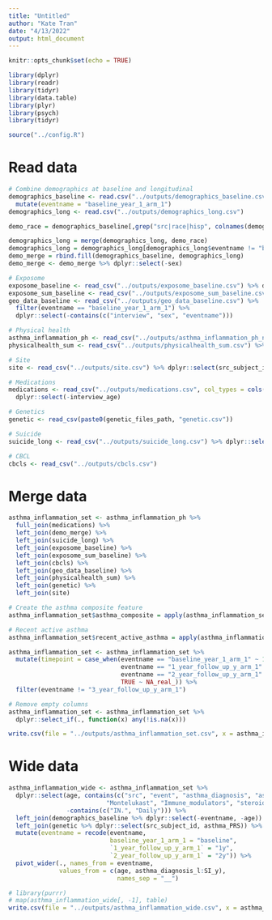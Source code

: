 ```yaml
---
title: "Untitled"
author: "Kate Tran"
date: "4/13/2022"
output: html_document
---
```


```r
knitr::opts_chunk$set(echo = TRUE)
```

```r
library(dplyr)
library(readr)
library(tidyr)
library(data.table)
library(plyr) 
library(psych)
library(tidyr)

source("../config.R")
```

# Read data

```r
# Combine demographics at baseline and longitudinal
demographics_baseline <- read.csv("../outputs/demographics_baseline.csv") %>%
  mutate(eventname = "baseline_year_1_arm_1")
demographics_long <- read.csv("../outputs/demographics_long.csv")

demo_race = demographics_baseline[,grep("src|race|hisp", colnames(demographics_baseline))]

demographics_long = merge(demographics_long, demo_race)
demographics_long = demographics_long[demographics_long$eventname != "baseline_year_1_arm_1",]
demo_merge = rbind.fill(demographics_baseline, demographics_long)
demo_merge <- demo_merge %>% dplyr::select(-sex)
```

```r
# Exposome
exposome_baseline <- read_csv("../outputs/exposome_baseline.csv") %>% dplyr::select(-contains(c("interview", "sex", "eventname")))
exposome_sum_baseline <- read_csv("../outputs/exposome_sum_baseline.csv") %>% dplyr::select(-contains("interview"), -sex)
geo_data_baseline <- read_csv("../outputs/geo_data_baseline.csv") %>% 
  filter(eventname == "baseline_year_1_arm_1") %>% 
  dplyr::select(-contains(c("interview", "sex", "eventname")))

# Physical health
asthma_inflammation_ph <- read_csv("../outputs/asthma_inflammation_ph_notcarry.csv") %>% dplyr::select(-contains("interview"))
physicalhealth_sum <- read_csv("../outputs/physicalhealth_sum.csv") %>% dplyr::select(-contains("interview"), -sex)

# Site
site <- read_csv("../outputs/site.csv") %>% dplyr::select(src_subject_id, eventname, site_id_l_br)

# Medications 
medications <- read_csv("../outputs/medications.csv", col_types = cols(.default = "n", "src_subject_id" = "c", "eventname" = "c")) %>% 
  dplyr::select(-interview_age)

# Genetics
genetic <- read_csv(paste0(genetic_files_path, "genetic.csv"))

# Suicide
suicide_long <- read_csv("../outputs/suicide_long.csv") %>% dplyr::select(-sex, -interview_age, -interview_date)

# CBCL
cbcls <- read_csv("../outputs/cbcls.csv")
```

# Merge data
```r
asthma_inflammation_set <- asthma_inflammation_ph %>%
  full_join(medications) %>% 
  left_join(demo_merge) %>% 
  left_join(suicide_long) %>% 
  left_join(exposome_baseline) %>% 
  left_join(exposome_sum_baseline) %>%
  left_join(cbcls) %>% 
  left_join(geo_data_baseline) %>% 
  left_join(physicalhealth_sum) %>% 
  left_join(genetic) %>% 
  left_join(site)

# Create the asthma composite feature
asthma_inflammation_set$asthma_composite = apply(asthma_inflammation_set[,c("Asthma_medications_2w","asthma_diagnosis_l","asthma_attack_l")], 1, function(r) any(r==1)*1)

# Recent active asthma
asthma_inflammation_set$recent_active_asthma = apply(asthma_inflammation_set[,c("asthma_diagnosis_l","asthma_attack_l")], 1, function(r) any(r==1)*1)

asthma_inflammation_set <- asthma_inflammation_set %>% 
  mutate(timepoint = case_when(eventname == "baseline_year_1_arm_1" ~ 1,
                               eventname == "1_year_follow_up_y_arm_1" ~ 2,
                               eventname == "2_year_follow_up_y_arm_1" ~ 3,
                               TRUE ~ NA_real_)) %>% 
  filter(eventname != "3_year_follow_up_y_arm_1")

# Remove empty columns
asthma_inflammation_set <- asthma_inflammation_set %>% 
  dplyr::select_if(., function(x) any(!is.na(x)))

write.csv(file = "../outputs/asthma_inflammation_set.csv", x = asthma_inflammation_set, row.names = F, na = "")
```

# Wide data
```r
asthma_inflammation_wide <- asthma_inflammation_set %>%
  dplyr::select(age, contains(c("src", "event", "asthma_diagnosis", "asthma_attack_l", "asthma_composite", "recent_active_asthma", 
                           "Montelukast", "Immune_modulators", "steroids", "SA_y", "SI_y")), 
                -contains(c("IN.", "Daily"))) %>% 
  left_join(demographics_baseline %>% dplyr::select(-eventname, -age)) %>% 
  left_join(genetic %>% dplyr::select(src_subject_id, asthma_PRS)) %>% 
  mutate(eventname = recode(eventname,
                            baseline_year_1_arm_1 = "baseline",
                            `1_year_follow_up_y_arm_1` = "1y",
                            `2_year_follow_up_y_arm_1` = "2y")) %>%
  pivot_wider(., names_from = eventname, 
              values_from = c(age, asthma_diagnosis_l:SI_y),
                              names_sep = "__")

# library(purrr)
# map(asthma_inflammation_wide[, -1], table)
write.csv(file = "../outputs/asthma_inflammation_wide.csv", x = asthma_inflammation_wide, row.names = F, na = "")
```













